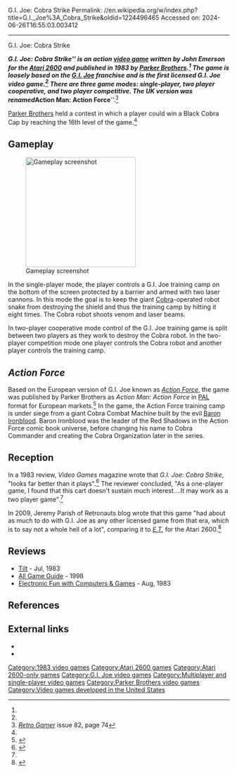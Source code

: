 G.I. Joe: Cobra Strike
Permalink: //en.wikipedia.org/w/index.php?title=G.I._Joe%3A_Cobra_Strike&oldid=1224496465
Accessed on: 2024-06-26T16:55:03.003412



------
G.I. Joe: Cobra Strike
{{Short description|1983 video game}}
{{Infobox video game
| title = G.I. Joe: Cobra Strike
| image = G.I. Joe Cobra Strike Cover.jpg
| caption =
| developer = [[Parker Brothers]]
| publisher = Parker Brothers<ref name="GameSpot">[http://www.gamespot.com/atari2600/action/gijoecobrastrike/index.html?tag=result;title;0 G.I. Joe: Cobra Strike] at GameSpot</ref>
| designer = John Emerson<ref name=mania/>
| series =
| released = {{vgrelease|NA|1983<ref name="GameSpot"/>}}
| genre = [[Action video game|Action]]
| modes = [[Single-player video game|Single-player]], cooperative, competitive
| platforms = [[Atari 2600]]
}}

'''''G.I. Joe: Cobra Strike''''' is an action [[video game]] written by John Emerson for the [[Atari 2600]] and published in 1983 by [[Parker Brothers]].<ref name=mania/> The game is loosely based on the [[G.I. Joe]] franchise and is the first licensed G.I. Joe video game.<ref name="Retronauts"/> There are three game modes: single-player, two player cooperative, and two player competitive. The UK version was renamed '''''Action Man: Action Force'''''.<ref>''[[Retro Gamer]]'' issue 82, page 74</ref>

[[Parker Brothers]] held a contest in which a player could win a Black Cobra Cap by reaching the 16th level of the game.<ref name=mania/>

==Gameplay==
[[File:G.I._Joe_Cobra_Strike_Screenshot.png|thumb|right|250px|Gameplay screenshot]]

In the single-player mode, the player controls a G.I. Joe training camp on the bottom of the screen protected by a barrier and armed with two laser cannons. In this mode the goal is to keep the giant [[Cobra Command|Cobra]]-operated robot snake from destroying the shield and thus the training camp by hitting it eight times. The Cobra robot shoots venom and laser beams.

In two-player cooperative mode control of the G.I. Joe training game is split between two players as they work to destroy the Cobra robot. In the two-player competition mode one player controls the Cobra robot and another player controls the training camp.

==''Action Force''==
Based on the European version of G.I. Joe known as ''[[Action Force]]'', the game was published by Parker Brothers as ''Action Man: Action Force'' in [[PAL]] format for European markets.<ref>{{cite web |title=Action Man - Action Force |url=http://www.atarimania.com/game-atari-2600-vcs-action-man-action-force_7801.html |website=Atari Mania}}</ref> In the game, the Action Force training camp is under siege from a giant Cobra Combat Machine built by the evil [[Baron Ironblood]]. Baron Ironblood was the leader of the Red Shadows in the Action Force comic book universe, before changing his name to Cobra Commander and creating the Cobra Organization later in the series.

== Reception ==
In a 1983 review, ''Video Games'' magazine wrote that ''G.I. Joe: Cobra Strike'', "looks far better than it plays".<ref name="vg">{{cite journal |title=Soft Spot: G.I. Joe Cobra Strike |journal=Video Games |date=August 1983 |volume=1 |issue=11 |page=68 |url=https://archive.org/details/Video_Games_Volume_1_Number_11_1983-08_Pumpkin_Press_US/page/n67?q=%22cobra+strike%22}}</ref> The reviewer concluded, "As a one-player game, I found that this cart doesn't sustain much interest....It may work as a two player game".<ref name=vg/>

In 2009, Jeremy Parish of Retronauts blog wrote that this game "had about as much to do with G.I. Joe as any other licensed game from that era, which is to say not a whole hell of a lot", comparing it to  ''[[E.T. the Extra-Terrestrial (video game)|E.T.]]'' for the Atari 2600.<ref name="Retronauts">{{cite web| url = http://www.1up.com/do/blogEntry?bId=8998991| title = Something Old, Something Blu: G.I. Joe Season 1.1| first = Jeremy| last = Parish| date = July 21, 2009| publisher = 1UP.com| access-date = February 9, 2010| archive-url = https://web.archive.org/web/20121012091232/http://www.1up.com/do/blogEntry?bId=8998991| archive-date = October 12, 2012| url-status = dead}}</ref>

==Reviews==
*[[Tilt (French magazine)|Tilt]] - Jul, 1983
*[[All Game Guide]] - 1998
*[[Electronic Fun with Computers & Games]] - Aug, 1983

==References==
{{reflist|refs=
<ref name=mania>{{cite web |title=Atari 2600 VCS G.I. Joe: Cobra Strike |url=http://www.atarimania.com/game-atari-2600-vcs-gi-joe-cobra-strike_7636.html |website=Atari Mania}}</ref>
}}

==External links==
*{{atarimania|id=7636}}
*{{IAg|atari_2600_g.i._joe_-_cobra_strike_paddle_1983_parker_brothers_john_emerson_pb592}}

{{G.I. Joe}}

[[Category:1983 video games]]
[[Category:Atari 2600 games]]
[[Category:Atari 2600-only games]]
[[Category:G.I. Joe video games]]
[[Category:Multiplayer and single-player video games]]
[[Category:Parker Brothers video games]]
[[Category:Video games developed in the United States]]